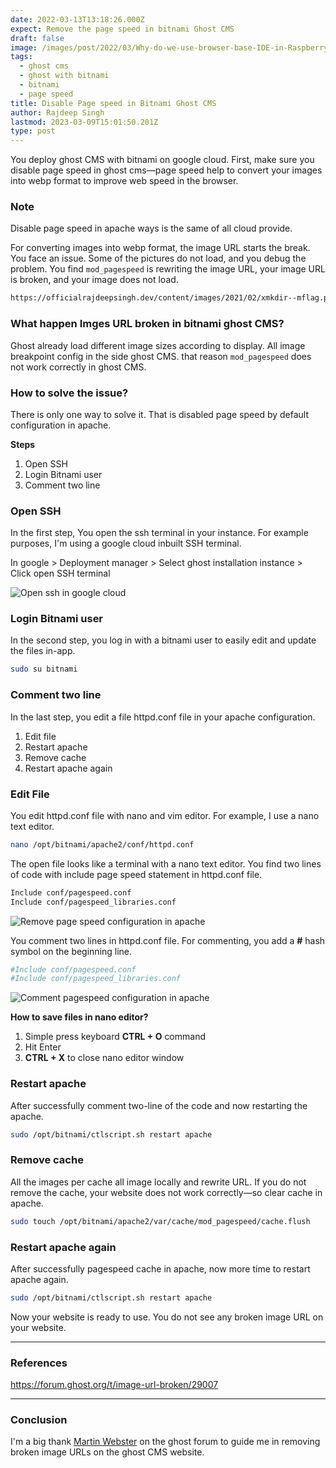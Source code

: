 ```yaml
---
date: 2022-03-13T13:18:26.000Z
expect: Remove the page speed in bitnami Ghost CMS
draft: false
image: /images/post/2022/03/Why-do-we-use-browser-base-IDE-in-Raspberry-pi-4--1-.png
tags:
  - ghost cms
  - ghost with bitnami
  - bitnami
  - page speed
title: Disable Page speed in Bitnami Ghost CMS
author: Rajdeep Singh
lastmod: 2023-03-09T15:01:50.201Z
type: post
---
```


You deploy ghost CMS with bitnami on google cloud. First, make sure you disable page speed in ghost cms—page speed help to convert your images into webp format to improve web speed in the browser.

### Note
<Alert color="green">
Disable page speed in apache ways is the same of all cloud provide. 
</Alert>

For converting images into webp format, the image URL starts the break. You face an issue. Some of the pictures do not load, and you debug the problem. You find `mod_pagespeed` is rewriting the image URL, your image URL is broken, and your image does not load.

```html
https://officialrajdeepsingh.dev/content/images/2021/02/xmkdir--mflag.png.pagespeed.ic.05T5AX_xYP.webp
```

### What happen Imges URL broken in bitnami ghost CMS?

Ghost already load different image sizes according to display. All image breakpoint config in the side ghost CMS. that reason `mod_pagespeed` does not work correctly in ghost CMS.

### How to solve the issue?

There is only one way to solve it. That is disabled page speed by default configuration in apache.

**Steps**

1. Open SSH
2. Login Bitnami user
3. Comment two line

### Open SSH

In the first step, You open the ssh terminal in your instance. For example purposes, I'm using a google cloud inbuilt SSH terminal.

In google > Deployment manager > Select ghost installation instance > Click open SSH terminal

![Open ssh in google cloud](/images/post/2022/03/open-ssh-in-gcp-1.png "Open ssh in google cloud")

### Login Bitnami user

In the second step, you log in with a bitnami user to easily edit and update the files in-app.

```bash
sudo su bitnami
```

### Comment two line

In the last step, you edit a file httpd.conf file in your apache configuration.

1. Edit file
2. Restart apache
3. Remove cache
4. Restart apache again

### Edit File

You edit httpd.conf file with nano and vim editor. For example, I use a nano text editor.

```bash
nano /opt/bitnami/apache2/conf/httpd.conf
```

The open file looks like a terminal with a nano text editor. You find two lines of code with include page speed statement in httpd.conf file.

```bash
Include conf/pagespeed.conf
Include conf/pagespeed_libraries.conf
```

![Remove page speed configuration in apache](/images/post/2022/03/ghost-cms.png "Remove page speed configuration in apache")

You comment two lines in httpd.conf file. For commenting, you add a **#** hash symbol on the beginning line.

```bash
#Include conf/pagespeed.conf
#Include conf/pagespeed_libraries.conf
```

![Comment pagespeed configuration in apache](/images/post/2022/03/commenttheline-in-ghost.png "Comment pagespeed configuration in apache")

**How to save files in nano editor?**

1. Simple press keyboard **CTRL + O** command
2. Hit Enter
3. **CTRL + X** to close nano editor window

### Restart apache

After successfully comment two-line of the code and now restarting the apache.

```bash
sudo /opt/bitnami/ctlscript.sh restart apache
```

### Remove cache

All the images per cache all image locally and rewrite URL. If you do not remove the cache, your website does not work correctly—so clear cache in apache.

```bash
sudo touch /opt/bitnami/apache2/var/cache/mod_pagespeed/cache.flush
```

### Restart apache again

After successfully pagespeed cache in apache, now more time to restart apache again.

```bash
sudo /opt/bitnami/ctlscript.sh restart apache
```

Now your website is ready to use. You do not see any broken image URL on your website.

---

### References

https://forum.ghost.org/t/image-url-broken/29007

---

### Conclusion

I'm a big thank [Martin Webster](https://forum.ghost.org/u/mjw) on the ghost forum to guide me in removing broken image URLs on the ghost CMS website.
